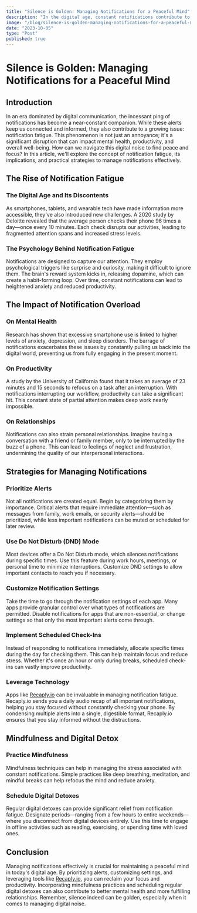 ```yaml
---
title: "Silence is Golden: Managing Notifications for a Peaceful Mind"
description: "In the digital age, constant notifications contribute to notification fatigue, impacting mental health, productivity, and relationships. This article explores how to navigate this digital noise for a peaceful mind by prioritizing alerts, using Do Not Disturb mode, customizing notification settings, and implementing scheduled check-ins. Mindfulness practices and digital detoxes also play a crucial role. Tools like [Recaply.io](https://Recaply.io) offer innovative solutions by providing a daily audio recap of important notifications, helping users stay focused without constant interruptions. Effectively managing notifications can lead to improved mental well-being and more meaningful interactions."
image: "/blog/silence-is-golden-managing-notifications-for-a-peaceful-mind.jpeg"
date: "2023-10-05"
type: "Post"
published: true
---
```


# Silence is Golden: Managing Notifications for a Peaceful Mind

## Introduction

In an era dominated by digital communication, the incessant ping of notifications has become a near-constant companion. While these alerts keep us connected and informed, they also contribute to a growing issue: notification fatigue. This phenomenon is not just an annoyance; it's a significant disruption that can impact mental health, productivity, and overall well-being. How can we navigate this digital noise to find peace and focus? In this article, we'll explore the concept of notification fatigue, its implications, and practical strategies to manage notifications effectively.

## The Rise of Notification Fatigue

### The Digital Age and Its Discontents

As smartphones, tablets, and wearable tech have made information more accessible, they've also introduced new challenges. A 2020 study by Deloitte revealed that the average person checks their phone 96 times a day—once every 10 minutes. Each check disrupts our activities, leading to fragmented attention spans and increased stress levels.

### The Psychology Behind Notification Fatigue

Notifications are designed to capture our attention. They employ psychological triggers like surprise and curiosity, making it difficult to ignore them. The brain's reward system kicks in, releasing dopamine, which can create a habit-forming loop. Over time, constant notifications can lead to heightened anxiety and reduced productivity.

## The Impact of Notification Overload

### On Mental Health

Research has shown that excessive smartphone use is linked to higher levels of anxiety, depression, and sleep disorders. The barrage of notifications exacerbates these issues by constantly pulling us back into the digital world, preventing us from fully engaging in the present moment.

### On Productivity

A study by the University of California found that it takes an average of 23 minutes and 15 seconds to refocus on a task after an interruption. With notifications interrupting our workflow, productivity can take a significant hit. This constant state of partial attention makes deep work nearly impossible.

### On Relationships

Notifications can also strain personal relationships. Imagine having a conversation with a friend or family member, only to be interrupted by the buzz of a phone. This can lead to feelings of neglect and frustration, undermining the quality of our interpersonal interactions.

## Strategies for Managing Notifications

### Prioritize Alerts

Not all notifications are created equal. Begin by categorizing them by importance. Critical alerts that require immediate attention—such as messages from family, work emails, or security alerts—should be prioritized, while less important notifications can be muted or scheduled for later review.

### Use Do Not Disturb (DND) Mode

Most devices offer a Do Not Disturb mode, which silences notifications during specific times. Use this feature during work hours, meetings, or personal time to minimize interruptions. Customize DND settings to allow important contacts to reach you if necessary.

### Customize Notification Settings

Take the time to go through the notification settings of each app. Many apps provide granular control over what types of notifications are permitted. Disable notifications for apps that are non-essential, or change settings so that only the most important alerts come through.

### Implement Scheduled Check-Ins

Instead of responding to notifications immediately, allocate specific times during the day for checking them. This can help maintain focus and reduce stress. Whether it's once an hour or only during breaks, scheduled check-ins can vastly improve productivity.

### Leverage Technology

Apps like [Recaply.io](https://Recaply.io) can be invaluable in managing notification fatigue. Recaply.io sends you a daily audio recap of all important notifications, helping you stay focused without constantly checking your phone. By condensing multiple alerts into a single, digestible format, Recaply.io ensures that you stay informed without the distractions.

## Mindfulness and Digital Detox

### Practice Mindfulness

Mindfulness techniques can help in managing the stress associated with constant notifications. Simple practices like deep breathing, meditation, and mindful breaks can help refocus the mind and reduce anxiety.

### Schedule Digital Detoxes

Regular digital detoxes can provide significant relief from notification fatigue. Designate periods—ranging from a few hours to entire weekends—where you disconnect from digital devices entirely. Use this time to engage in offline activities such as reading, exercising, or spending time with loved ones.

## Conclusion

Managing notifications effectively is crucial for maintaining a peaceful mind in today's digital age. By prioritizing alerts, customizing settings, and leveraging tools like [Recaply.io](https://Recaply.io), you can reclaim your focus and productivity. Incorporating mindfulness practices and scheduling regular digital detoxes can also contribute to better mental health and more fulfilling relationships. Remember, silence indeed can be golden, especially when it comes to managing digital noise.
